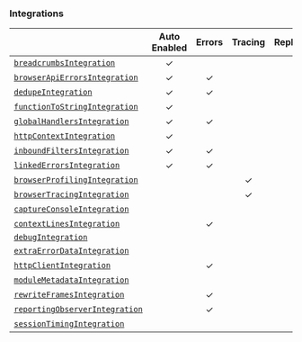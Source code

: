 ### Integrations

|                                                       | **Auto Enabled** | **Errors** | **Tracing** | **Replay** | **Additional Context** |
| ----------------------------------------------------- | :--------------: | :--------: | :---------: | :--------: | :--------------------: |
| [`breadcrumbsIntegration`](./breadcrumbs)             |        ✓         |            |             |            |           ✓            |
| [`browserApiErrorsIntegration`](./browserapierrors)   |        ✓         |     ✓      |             |            |                        |
| [`dedupeIntegration`](./dedupe)                       |        ✓         |     ✓      |             |            |                        |
| [`functionToStringIntegration`](./functiontostring)   |        ✓         |            |             |            |                        |
| [`globalHandlersIntegration`](./globalhandlers)       |        ✓         |     ✓      |             |            |                        |
| [`httpContextIntegration`](./httpcontext)             |        ✓         |            |             |            |           ✓            |
| [`inboundFiltersIntegration`](./inboundfilters)       |        ✓         |     ✓      |             |            |                        |
| [`linkedErrorsIntegration`](./linkederrors)           |        ✓         |     ✓      |             |            |                        |
| [`browserProfilingIntegration`](./browserprofiling)   |                  |            |      ✓      |            |                        |
| [`browserTracingIntegration`](./browsertracing)       |                  |            |      ✓      |            |           ✓            |
| [`captureConsoleIntegration`](./captureconsole)       |                  |            |             |            |           ✓            |
| [`contextLinesIntegration`](./contextlines)           |                  |     ✓      |             |            |                        |
| [`debugIntegration`](./debug)                         |                  |            |             |            |                        |
| [`extraErrorDataIntegration`](./extraerrordata)       |                  |            |             |            |           ✓            |
| [`httpClientIntegration`](./httpclient)               |                  |     ✓      |             |            |                        |
| [`moduleMetadataIntegration`](./modulemetadata)       |                  |            |             |            |           ✓            |
| [`rewriteFramesIntegration`](./rewriteframes)         |                  |     ✓      |             |            |                        |
| [`reportingObserverIntegration`](./reportingobserver) |                  |     ✓      |             |            |                        |
| [`sessionTimingIntegration`](./sessiontiming)         |                  |            |             |            |           ✓            |
